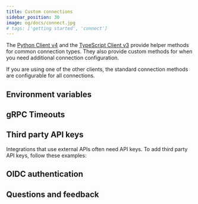 ```yaml
---
title: Custom connections
sidebar_position: 30
image: og/docs/connect.jpg
# tags: ['getting started', 'connect']
---
```




The [Python Client v4](/weaviate/client-libraries/python) and the [TypeScript Client v3](../client-libraries/typescript/index.mdx) provide helper methods for common connection types. They also provide custom methods for when you need additional connection configuration.

If you are using one of the other clients, the standard connection methods are configurable for all connections.

<Tabs groupId="languages">
  <TabItem value="py4" label="Python">
    <FilteredTextBlock
      text={PyCodeV4}
      startMarker="# START CustomConnect"
      endMarker="# END CustomConnect"
      language="py"
    />
  </TabItem>
  <TabItem value="ts3" label="JS/TS">
    <FilteredTextBlock
      text={TsCodeV3}
      startMarker="// START CustomConnect"
      endMarker="// END CustomConnect"
      language="js"
    />
  </TabItem>
  <TabItem value="java6" label="Java v6">
    <FilteredTextBlock
      text={JavaV6Code}
      startMarker="// START CustomConnect"
      endMarker="// END CustomConnect"
      language="java"
    />
  </TabItem>
</Tabs>

## Environment variables


<EnvVarsHowto />

## gRPC Timeouts


<GRPCTimeoutIntro />


<GRPCTimeouts />

## Third party API keys

Integrations that use external APIs often need API keys. To add third party API keys, follow these examples:

<Tabs groupId="languages">
  <TabItem value="py4" label="Python">
    <FilteredTextBlock
      text={PyCodeV4}
      startMarker="# START ConnectWithApiKeyExample"
      endMarker="# END ConnectWithApiKeyExample"
      language="py"
    />
  </TabItem>
  <TabItem value="ts3" label="JS/TS">
    <FilteredTextBlock
      text={TsCodeV3}
      startMarker="// START ConnectWithApiKeyExample"
      endMarker="// END ConnectWithApiKeyExample"
      language="js"
    />
  </TabItem>
  <TabItem value="java6" label="Java v6">
    <FilteredTextBlock
      text={JavaV6Code}
      startMarker="// START ConnectWithApiKeyExample"
      endMarker="// END ConnectWithApiKeyExample"
      language="java"
    />
  </TabItem>
</Tabs>

## OIDC authentication


<WCDOIDCWarning />


<OIDCConnect />


<OIDCExamples />

## Questions and feedback


<DocsFeedback />
